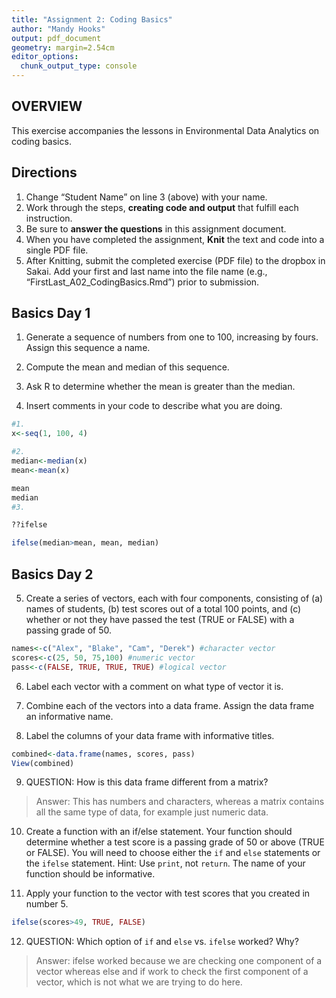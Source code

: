 ```yaml
---
title: "Assignment 2: Coding Basics"
author: "Mandy Hooks"
output: pdf_document
geometry: margin=2.54cm
editor_options: 
  chunk_output_type: console
---
```


## OVERVIEW

This exercise accompanies the lessons in Environmental Data Analytics on coding basics. 

## Directions
1. Change "Student Name" on line 3 (above) with your name.
2. Work through the steps, **creating code and output** that fulfill each instruction.
3. Be sure to **answer the questions** in this assignment document.
4. When you have completed the assignment, **Knit** the text and code into a single PDF file.
5. After Knitting, submit the completed exercise (PDF file) to the dropbox in Sakai. Add your first and last name into the file name (e.g., "FirstLast_A02_CodingBasics.Rmd") prior to submission.



## Basics Day 1

1. Generate a sequence of numbers from one to 100, increasing by fours. Assign this sequence a name. 

2. Compute the mean and median of this sequence. 

3. Ask R to determine whether the mean is greater than the median. 

4. Insert comments in your code to describe what you are doing.

```r
#1. 
x<-seq(1, 100, 4)

#2. 
median<-median(x)
mean<-mean(x)

mean
median 
#3. 

??ifelse

ifelse(median>mean, mean, median)

```

## Basics Day 2

5. Create a series of vectors, each with four components, consisting of (a) names of students, (b) test scores out of a total 100 points, and (c) whether or not they have passed the test (TRUE or FALSE) with a passing grade of 50.

```r
names<-c("Alex", "Blake", "Cam", "Derek") #character vector
scores<-c(25, 50, 75,100) #numeric vector
pass<-c(FALSE, TRUE, TRUE, TRUE) #logical vector
```


6. Label each vector with a comment on what type of vector it is.

7. Combine each of the vectors into a data frame. Assign the data frame an informative name.

8. Label the columns of your data frame with informative titles.

```r
combined<-data.frame(names, scores, pass)
View(combined)
```

9. QUESTION: How is this data frame different from a matrix?

> Answer: This has numbers and characters, whereas a matrix contains all the same type of data, for example just numeric data.

10. Create a function with an if/else statement. Your function should determine whether a test score is a passing grade of 50 or above (TRUE or FALSE). You will need to choose either the `if` and `else` statements or the `ifelse` statement. Hint: Use `print`, not `return`. The name of your function should be informative.

11. Apply your function to the vector with test scores that you created in number 5. 

```r
ifelse(scores>49, TRUE, FALSE)
```

12. QUESTION: Which option of `if` and `else` vs. `ifelse` worked? Why?

> Answer: ifelse worked because we are checking one component of a vector whereas else and if work to check the first component of a vector, which is not what we are trying to do here.
